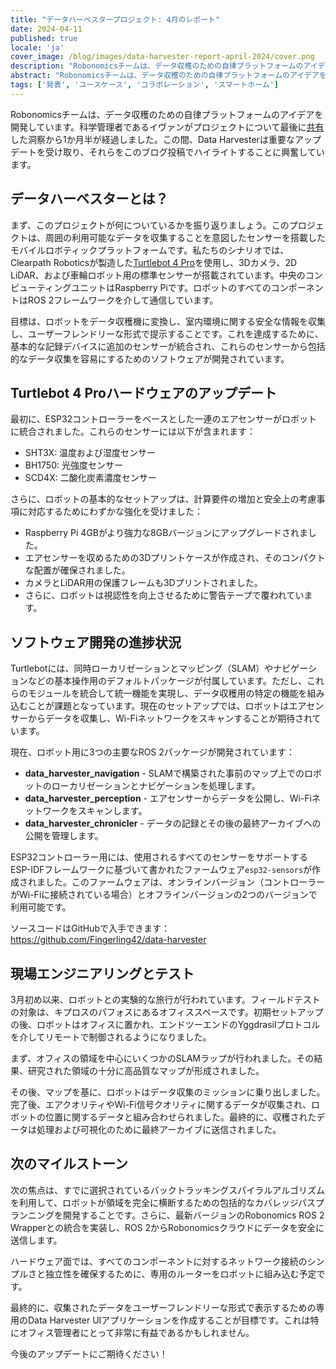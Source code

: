 ```yaml
---
title: "データハーベスタープロジェクト: 4月のレポート"
date: 2024-04-11
published: true
locale: 'ja'
cover_image: /blog/images/data-harvester-report-april-2024/cover.png
description: "Robonomicsチームは、データ収穫のための自律プラットフォームのアイデアを開発しています。科学管理者であるイヴァンがプロジェクトについて洞察を共有してから1か月半が経過しました。この間、Data Harvesterは重要なアップデートを受け取り、それらをこのブログ投稿でハイライトすることに興奮しています。"
abstract: "Robonomicsチームは、データ収穫のための自律プラットフォームのアイデアを開発しています。科学管理者であるイヴァンがプロジェクトについて洞察を共有してから1か月半が経過しました。この間、Data Harvesterは重要なアップデートを受け取り、それらをこのブログ投稿でハイライトすることに興奮しています。"
tags: ['発表', 'ユースケース', 'コラボレーション', 'スマートホーム']
---
```


Robonomicsチームは、データ収穫のための自律プラットフォームのアイデアを開発しています。科学管理者であるイヴァンがプロジェクトについて最後に[共有](https://twitter.com/berman_ivan/status/1759943496742404346)した洞察から1か月半が経過しました。この間、Data Harvesterは重要なアップデートを受け取り、それらをこのブログ投稿でハイライトすることに興奮しています。

## データハーベスターとは？

まず、このプロジェクトが何についているかを振り返りましょう。このプロジェクトは、周囲の利用可能なデータを収集することを意図したセンサーを搭載したモバイルロボティックプラットフォームです。私たちのシナリオでは、Clearpath Roboticsが製造した[Turtlebot 4 Pro](https://clearpathrobotics.com/turtlebot-4/)を使用し、3Dカメラ、2D LiDAR、および車輪ロボット用の標準センサーが搭載されています。中央のコンピューティングユニットはRaspberry Piです。ロボットのすべてのコンポーネントはROS 2フレームワークを介して通信しています。

目標は、ロボットをデータ収穫機に変換し、室内環境に関する安全な情報を収集し、ユーザーフレンドリーな形式で提示することです。これを達成するために、基本的な記録デバイスに追加のセンサーが統合され、これらのセンサーから包括的なデータ収集を容易にするためのソフトウェアが開発されています。

## Turtlebot 4 Proハードウェアのアップデート

最初に、ESP32コントローラーをベースとした一連のエアセンサーがロボットに統合されました。これらのセンサーには以下が含まれます：

- SHT3X: 温度および湿度センサー
- BH1750: 光強度センサー
- SCD4X: 二酸化炭素濃度センサー

さらに、ロボットの基本的なセットアップは、計算要件の増加と安全上の考慮事項に対応するためにわずかな強化を受けました：

- Raspberry Pi 4GBがより強力な8GBバージョンにアップグレードされました。
- エアセンサーを収めるための3Dプリントケースが作成され、そのコンパクトな配置が確保されました。
- カメラとLiDAR用の保護フレームも3Dプリントされました。
- さらに、ロボットは視認性を向上させるために警告テープで覆われています。

<RbImage zoom src="/blog/images/data-harvester-report-april-2024/upgraded-turtle-bot-4-pro.jpg" alt="アップグレードされたTurtle Bot 4 Pro" />

## ソフトウェア開発の進捗状況

Turtlebotには、同時ローカリゼーションとマッピング（SLAM）やナビゲーションなどの基本操作用のデフォルトパッケージが付属しています。ただし、これらのモジュールを統合して統一機能を実現し、データ収穫用の特定の機能を組み込むことが課題となっています。現在のセットアップでは、ロボットはエアセンサーからデータを収集し、Wi-Fiネットワークをスキャンすることが期待されています。

現在、ロボット用に3つの主要なROS 2パッケージが開発されています：

- **data_harvester_navigation** - SLAMで構築された事前のマップ上でのロボットのローカリゼーションとナビゲーションを処理します。
- **data_harvester_perception** - エアセンサーからデータを公開し、Wi-Fiネットワークをスキャンします。
- **data_harvester_chronicler** - データの記録とその後の最終アーカイブへの公開を管理します。

ESP32コントローラー用には、使用されるすべてのセンサーをサポートするESP-IDFフレームワークに基づいて書かれたファームウェア```esp32-sensors```が作成されました。このファームウェアは、オンラインバージョン（コントローラーがWi-Fiに接続されている場合）とオフラインバージョンの2つのバージョンで利用可能です。

ソースコードはGitHubで入手できます：https://github.com/Fingerling42/data-harvester

## 現場エンジニアリングとテスト

3月初め以来、ロボットとの実験的な旅行が行われています。フィールドテストの対象は、キプロスのパフォスにあるオフィススペースです。初期セットアップの後、ロボットはオフィスに置かれ、エンドツーエンドのYggdrasilプロトコルを介してリモートで制御されるようになりました。

まず、オフィスの領域を中心にいくつかのSLAMラップが行われました。その結果、研究された領域の十分に高品質なマップが形成されました。

<RbImage zoom src="/blog/images/data-harvester-report-april-2024/turtle-bot-map-testing.png" alt="Turtle Botのマップテスト" caption="ミッションの1つ後にロボット座標のオーバーレイが表示されたオフィススペースのマップ" />

その後、マップを基に、ロボットはデータ収集のミッションに乗り出しました。完了後、エアクオリティやWi-Fi信号クオリティに関するデータが収集され、ロボットの位置に関するデータと組み合わせられました。最終的に、収穫されたデータは処理および可視化のために最終アーカイブに送信されました。

<RbImage zoom src="/blog/images/data-harvester-report-april-2024/turtle-bot-4-app-1.png" alt="Turtle Botアプリケーションのエアセンサーデータ" caption="Turtlebot 4 Proに搭載されたエアセンサーから収集されたデータのUI" />

<RbImage zoom src="/blog/images/data-harvester-report-april-2024/turtle-bot-4-app-2.png" alt="Turtle BotアプリケーションのWi-Fiカバレッジ" caption="アップグレードされたTurtlebot 4 Proから収集されたデータに基づくWi-Fiカバレッジ分析のUI" />

## 次のマイルストーン

次の焦点は、すでに選択されているバックトラッキングスパイラルアルゴリズムを利用して、ロボットが領域を完全に横断するための包括的なカバレッジパスプランニングを開発することです。さらに、最新バージョンのRobonomics ROS 2 Wrapperとの統合を実装し、ROS 2からRobonomicsクラウドにデータを安全に送信します。

ハードウェア面では、すべてのコンポーネントに対するネットワーク接続のシンプルさと独立性を確保するために、専用のルーターをロボットに組み込む予定です。

最終的に、収集されたデータをユーザーフレンドリーな形式で表示するための専用のData Harvester UIアプリケーションを作成することが目標です。これは特にオフィス管理者にとって非常に有益であるかもしれません。

今後のアップデートにご期待ください！
